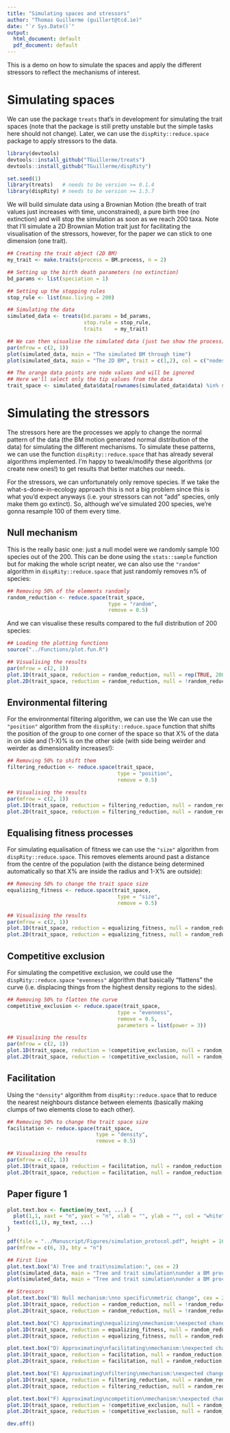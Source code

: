 ```yaml
---
title: "Simulating spaces and stressors"
author: "Thomas Guillerme (guillert@tcd.ie)"
date: "`r Sys.Date()`"
output:
  html_document: default
  pdf_document: default
---
```


This is a demo on how to simulate the spaces and apply the different stressors to reflect the mechanisms of interest.

# Simulating spaces

We can use the package `treats` that's in development for simulating the trait spaces (note that the package is still pretty unstable but the simple tasks here should not change).
Later, we can use the `dispRity::reduce.space` package to apply stressors to the data.

```r
library(devtools)
devtools::install_github("TGuillerme/treats")
devtools::install_github("TGuillerme/dispRity")
```

```r
set.seed(1)
library(treats)   # needs to be version >= 0.1.4
library(dispRity) # needs to be version >= 1.5.7
```

We will build simulate data using a Brownian Motion (the breath of trait values just increases with time, unconstrained), a pure birth tree (no extinction) and will stop the simulation as soon as we reach 200 taxa.
Note that I'll simulate a 2D Brownian Motion trait just for facilitating the visualisation of the stressors, however, for the paper we can stick to one dimension (one trait).

```r
## Creating the trait object (2D BM)
my_trait <- make.traits(process = BM.process, n = 2)

## Setting up the birth death parameters (no extinction)
bd_params <- list(speciation = 1)

## Setting up the stopping rules
stop_rule <- list(max.living = 200)

## Simulating the data
simulated_data <- treats(bd.params = bd_params,
                         stop.rule = stop_rule,
                         traits    = my_trait)

## We can then visualise the simulated data (just two show the process)
par(mfrow = c(2, 1))
plot(simulated_data, main = "The simulated BM through time")
plot(simulated_data, main = "The 2D BM", trait = c(1,2), col = c("nodes" = "grey", "tips" = "blue"))

## The orange data points are node values and will be ignored
## Here we'll select only the tip values from the data
trait_space <- simulated_data$data[rownames(simulated_data$data) %in% simulated_data$tree$tip.label, ]
```

# Simulating the stressors

The stressors here are the processes we apply to change the normal pattern of the data (the BM motion generated normal distribution of the data) for simulating the different mechanisms.
To simulate these patterns, we can use the function `dispRity::reduce.space` that has already several algorithms implemented.
I'm happy to tweak/modify these algorithms (or create new ones!) to get results that better matches our needs.

For the stressors, we can unfortunately only remove species.
If we take the what-s-done-in-ecology approach this is not a big problem since this is what you'd expect anyways (i.e. your stressors can not "add" species, only make them go extinct).
So, although we've simulated 200 species, we're gonna resample 100 of them every time.

## Null mechanism

This is the really basic one: just a null model were we randomly sample 100 species out of the 200.
This can be done using the `stats::sample` function but for making the whole script neater, we can also use the `"random"` algorithm in `dispRity::reduce.space` that just randomly removes n% of species:

```r
## Removing 50% of the elements randomly
random_reduction <- reduce.space(trait_space,
                                 type = "random",
                                 remove = 0.5)
```

And we can visualise these results compared to the full distribution of 200 species:

```r
## Loading the plotting functions
source("../Functions/plot.fun.R")
```

```r
## Visualising the results
par(mfrow = c(2, 1))
plot.1D(trait_space, reduction = random_reduction, null = rep(TRUE, 200), main = "1D null mechanism", legend = c("Full distribution (200sp)", "Random reduction (100sp)"))
plot.2D(trait_space, reduction = random_reduction, null = !random_reduction, main = "2D null mechanism")
```





## Environmental filtering

For the environmental filtering algorithm, we can use the
We can use the `"position"` algorithm from the `dispRity::reduce.space` function that shifts the position of the group to one corner of the space so that X% of the data in on side and (1-X)% is on the other side (with side being weirder and weirder as dimensionality increases!):

```r
## Removing 50% to shift them
filtering_reduction <- reduce.space(trait_space,
                                    type = "position",
                                    remove = 0.5)
```

```r
## Visualising the results
par(mfrow = c(2, 1))
plot.1D(trait_space, reduction = filtering_reduction, null = random_reduction, main = "1D filtering mechanism")
plot.2D(trait_space, reduction = filtering_reduction, null = random_reduction, main = "2D filtering mechanism")
```





## Equalising fitness processes

For simulating equalisation of fitness we can use the `"size"` algorithm from `dispRity::reduce.space`.
This removes elements around past a distance from the centre of the population (with the distance being determined automatically so that X% are inside the radius and 1-X% are outside):

```r
## Removing 50% to change the trait space size
equalizing_fitness <- reduce.space(trait_space,
                                    type = "size",
                                    remove = 0.5)
```

```r
## Visualising the results
par(mfrow = c(2, 1))
plot.1D(trait_space, reduction = equalizing_fitness, null = random_reduction, main = "1D equalising mechanism")
plot.2D(trait_space, reduction = equalizing_fitness, null = random_reduction, main = "2D equalising mechanism")
```



## Competitive exclusion

For simulating the competitive exclusion, we could use the `dispRity::reduce.space` `"evenness"` algorithm that basically "flattens" the curve (i.e. displacing things from the highest density regions to the sides).

```r
## Removing 50% to flatten the curve
competitive_exclusion <- reduce.space(trait_space,
                                    type = "evenness",
                                    remove = 0.5,
                                    parameters = list(power = 3))
```

```r

## Visualising the results
par(mfrow = c(2, 1))
plot.1D(trait_space, reduction = !competitive_exclusion, null = random_reduction, main = "1D excluding mechanism")
plot.2D(trait_space, reduction = !competitive_exclusion, null = random_reduction, main = "2D excluding mechanism")
```

## Facilitation

Using the `"density"` algorithm from `dispRity::reduce.space` that to reduce the nearest neighbours distance between elements (basically making clumps of two elements close to each other).

```r
## Removing 50% to change the trait space size
facilitation <- reduce.space(trait_space,
                             type = "density",
                             remove = 0.5)
```

```r
## Visualising the results
par(mfrow = c(2, 1))
plot.1D(trait_space, reduction = facilitation, null = random_reduction, main = "1D facilitation mechanism")
plot.2D(trait_space, reduction = facilitation, null = random_reduction, main = "2D facilitation mechanism")
```


## Paper figure 1

```r
plot.text.box <- function(my_text, ...) {
  plot(1,1, xaxt = "n", yaxt = "n", xlab = "", ylab = "", col = "white", pch = 21)
  text(c(1,1), my_text, ...)
}

pdf(file = "../Manuscript/Figures/simulation_protocol.pdf", height = 16, width = 8)
par(mfrow = c(6, 3), bty = "n")

## First line
plot.text.box("A) Tree and trait\nsimulation:", cex = 2)
plot(simulated_data, main = "Tree and trait simulation\nunder a BM process (1D)", col = c("tips" = "blue", "nodes" = "lightgrey"), ylab = "Trait 1")
plot(simulated_data, main = "Tree and trait simulation\nunder a BM process (2D)", col = c("tips" = "blue", "nodes" = "lightgrey"), trait = c(1,2), xlab = "Trait 1", ylab = "Trait 2")

## Stressors
plot.text.box("B) Null mechanism:\nno specific\nmetric change", cex = 2)
plot.1D(trait_space, reduction = random_reduction, null = !random_reduction, main = "1D null mechanism")
plot.2D(trait_space, reduction = random_reduction, null = !random_reduction, main = "2D null mechanism")

plot.text.box("C) Approximating\nequalizing\nmechanism:\nexpected changes\nin richness", cex = 2)
plot.1D(trait_space, reduction = equalizing_fitness, null = random_reduction, main = "1D equalising mechanism")
plot.2D(trait_space, reduction = equalizing_fitness, null = random_reduction, main = "2D equalising mechanism")

plot.text.box("D) Approximating\nfacilitating\nmechanism:\nexpected changes\nin regularity", cex = 2)
plot.1D(trait_space, reduction = facilitation, null = random_reduction, main = "1D facilitation mechanism")
plot.2D(trait_space, reduction = facilitation, null = random_reduction, main = "2D facilitation mechanism")

plot.text.box("E) Approximating\nfiltering\nmechanism:\nexpected changes\nin position", cex = 2)
plot.1D(trait_space, reduction = filtering_reduction, null = random_reduction, main = "1D filtering mechanism")
plot.2D(trait_space, reduction = filtering_reduction, null = random_reduction, main = "2D filtering mechanism")

plot.text.box("F) Approximating\ncompetition\nmechanism:\nexpected changes\nin divergence", cex = 2)
plot.1D(trait_space, reduction = !competitive_exclusion, null = random_reduction, main = "1D competition mechanism")
plot.2D(trait_space, reduction = !competitive_exclusion, null = random_reduction, main = "2D competition mechanism")

dev.off()
```